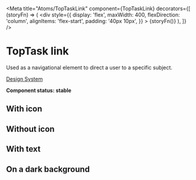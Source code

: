 
<Meta
  title="Atoms/TopTaskLink"
  component={TopTaskLink}
  decorators={[
    (storyFn) => (
      <div
        style={{
          display: 'flex',
          maxWidth: 400,
          flexDirection: 'column',
          alignItems: 'flex-start',
          padding: '40px 10px',
        }}
      >
        {storyFn()}
      </div>
    ),
  ]}
/>

# TopTask link

Used as a navigational element to direct a user to a specific subject.

[Design System](https://designsystem.amsterdam.nl/7awj1hc9f/p/46e2d8-toptask-button)

**Component status: stable**

## With icon

<Preview>
  <Story name="With icon">
    <TopTaskLink
      href="https://amsterdam.nl"
      icon={Location}
      title="City hall: locations and opening hours"
      style={{ maxWidth: 220 }}
    />
  </Story>
</Preview>

## Without icon

<Preview>
  <Story name="Without icon">
    <TopTaskLink
      href="https://amsterdam.nl"
      title="City hall: locations and opening hour"
      style={{ maxWidth: 220 }}
    />
  </Story>
</Preview>

## With text

<Preview>
  <Story name="With text">
    <TopTaskLink
      href="https://amsterdam.nl"
      title="City Hall West"
      text="Bos en Lommerplein 250"
      style={{ maxWidth: 220 }}
    />
  </Story>
</Preview>

## On a dark background

<Preview>
  <Story name="On a dark background">
    <div style={{ backgroundColor: '#004699', padding: '40px 80px' }}>
      <TopTaskLink
        href="https://amsterdam.nl"
        target="_blank"
        icon={Passport}
        title="City hall: locations and opening hour"
        onDarkBackground
      />
    </div>
  </Story>
</Preview>
